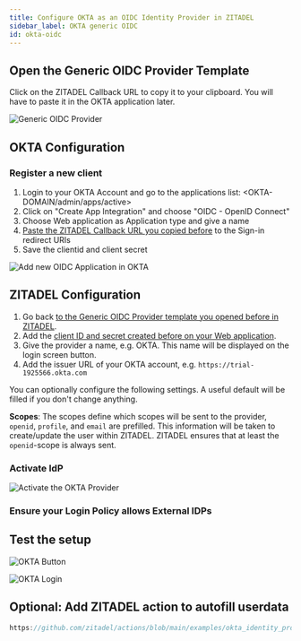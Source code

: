 ```yaml
---
title: Configure OKTA as an OIDC Identity Provider in ZITADEL
sidebar_label: OKTA generic OIDC
id: okta-oidc
---
```



<Intro provider="OKTA"/>

## Open the Generic OIDC Provider Template

<IDPsOverview templates="Generic OIDC"/>

Click on the ZITADEL Callback URL to copy it to your clipboard.
You will have to paste it in the OKTA application later.

![Generic OIDC Provider](/img/guides/zitadel_generic_oidc_create_provider.png)

## OKTA Configuration

### Register a new client

1. Login to your OKTA Account and go to the applications list: <OKTA-DOMAIN/admin/apps/active>
2. Click on "Create App Integration" and choose "OIDC - OpenID Connect"
3. Choose Web application as Application type and give a name
4. [Paste the ZITADEL Callback URL you copied before](#open-the-generic-oidc-provider-template) to the Sign-in redirect URIs
5. Save the clientid and client secret

![Add new OIDC Application in OKTA](/img/guides/okta_add_app.png)

## ZITADEL Configuration

1. Go back [to the Generic OIDC Provider template you opened before in ZITADEL](#open-the-generic-oidc-provider-template).
2. Add the [client ID and secret created before on your Web application](#register-a-new-client).
3. Give the provider a name, e.g. OKTA. This name will be displayed on the login screen button.
4. Add the issuer URL of your OKTA account, e.g. `https://trial-1925566.okta.com`

You can optionally configure the following settings.
A useful default will be filled if you don't change anything.

**Scopes**: The scopes define which scopes will be sent to the provider, `openid`, `profile`, and `email` are prefilled.
This information will be taken to create/update the user within ZITADEL.
ZITADEL ensures that at least the `openid`-scope is always sent.

<GeneralConfigDescription provider_account="OKTA account" />

### Activate IdP

<Activate/>

![Activate the OKTA Provider](/img/guides/zitadel_activate_okta.png)

### Ensure your Login Policy allows External IDPs

<CustomLoginPolicy/>

## Test the setup

<TestSetup loginscreen="your OKTA login"/>

<!-- TODO: Image highlights Google -->
![OKTA Button](/img/guides/zitadel_login_okta.png)

![OKTA Login](/img/guides/okta_login.png)

## Optional: Add ZITADEL action to autofill userdata

<PrefillAction fields="firstname, lastname and email verified" provider="Okta"/>

```js reference
https://github.com/zitadel/actions/blob/main/examples/okta_identity_provider.js
```
